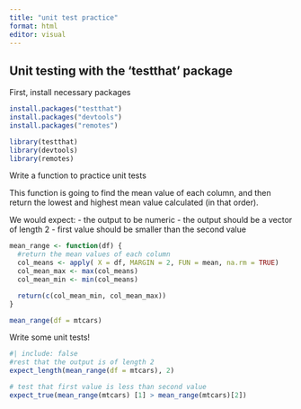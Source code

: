 ```yaml
---
title: "unit test practice"
format: html
editor: visual
---
```


## Unit testing with the 'testthat' package 

First, install necessary packages

```r
install.packages("testthat")
install.packages("devtools")
install.packages("remotes")

library(testthat)
library(devtools)
library(remotes)
```

Write a function to practice unit tests 

This function is going to find the mean value of each column, and then return the lowest and highest mean value calculated  (in that order). 

We would expect: 
- the output to be numeric 
- the output should be a vector of length 2 
- first value should be smaller than the second value 

```r
mean_range <- function(df) {
  #return the mean values of each column 
  col_means <- apply( X = df, MARGIN = 2, FUN = mean, na.rm = TRUE)
  col_mean_max <- max(col_means)
  col_mean_min <- min(col_means)

  return(c(col_mean_min, col_mean_max))
}

mean_range(df = mtcars)
```

Write some unit tests!

```r
#| include: false
#rest that the output is of length 2
expect_length(mean_range(df = mtcars), 2)

# test that first value is less than second value 
expect_true(mean_range(mtcars) [1] > mean_range(mtcars)[2])
```

